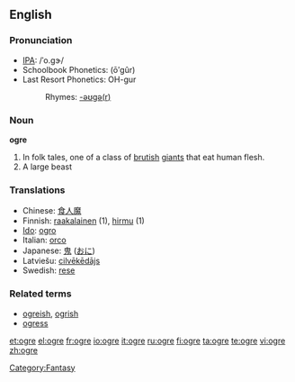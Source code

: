 {{see|Ogre}}
==English==

===Pronunciation===
*[[IPA]]: /ˈo.ɡɝ/
*Schoolbook Phonetics: (ōʹgûr)
*Last Resort Phonetics: OH-gur
*:Rhymes: [[Rhymes:English:-əʊɡə(r)|-əʊɡə(r)]]
{{wikipedia}}

===Noun===
'''ogre'''

# In folk tales, one of a class of [[brutish]] [[giant]]s that eat human flesh.
# A large beast

===Translations===
{{rfc-level|Translations at L3+ (AutoFormat would have corrected level of Translations)}}
*Chinese: [[食人魔]]
*Finnish: [[raakalainen]] (1), [[hirmu]] (1)
*[[Ido]]: [[ogro]]
*Italian: [[orco]] {{m}}
*Japanese: [[鬼]] ([[おに]])
*Latviešu: [[cilvēkēdājs]]
*Swedish: [[rese]]

===Related terms===
*[[ogreish]], [[ogrish]]
*[[ogress]]

[[Category:Fantasy]]

[[et:ogre]]
[[el:ogre]]
[[fr:ogre]]
[[io:ogre]]
[[it:ogre]]
[[ru:ogre]]
[[fi:ogre]]
[[ta:ogre]]
[[te:ogre]]
[[vi:ogre]]
[[zh:ogre]]